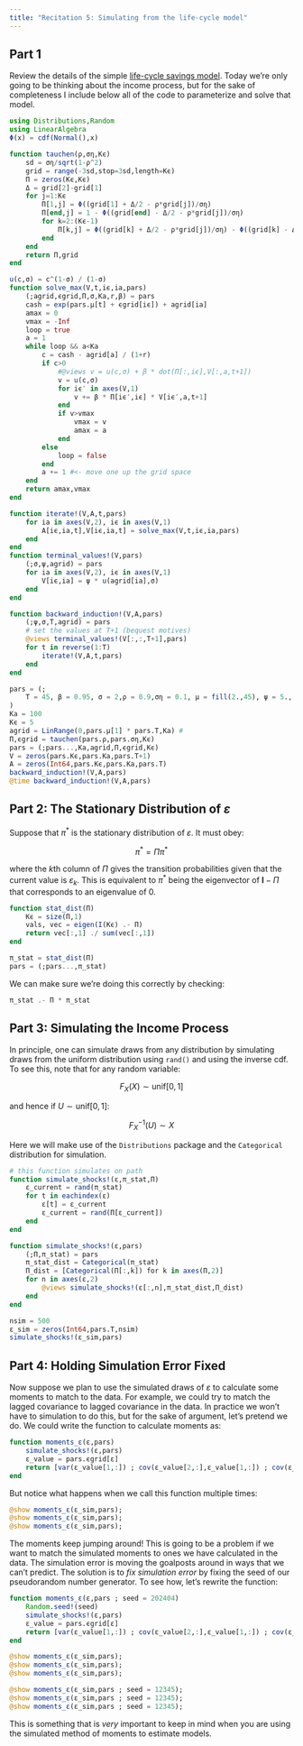 ```yaml
---
title: "Recitation 5: Simulating from the life-cycle model"
---
```


## Part 1

Review the details of the simple [life-cycle savings model](/models/savings.ipynb). Today we're only going to be thinking about the income process, but for the sake of completeness I include below all of the code to parameterize and solve that model. 

```julia
using Distributions,Random
using LinearAlgebra
Φ(x) = cdf(Normal(),x)

function tauchen(ρ,ση,Kϵ)
    sd = ση/sqrt(1-ρ^2)
    grid = range(-3sd,stop=3sd,length=Kϵ)
    Π = zeros(Kϵ,Kϵ)
    Δ = grid[2]-grid[1]
    for j=1:Kϵ
        Π[1,j] = Φ((grid[1] + Δ/2 - ρ*grid[j])/ση)
        Π[end,j] = 1 - Φ((grid[end] - Δ/2 - ρ*grid[j])/ση)
        for k=2:(Kϵ-1)
            Π[k,j] = Φ((grid[k] + Δ/2 - ρ*grid[j])/ση) - Φ((grid[k] - Δ/2 - ρ*grid[j])/ση)
        end
    end
    return Π,grid
end

u(c,σ) = c^(1-σ) / (1-σ)
function solve_max(V,t,iϵ,ia,pars)
    (;agrid,ϵgrid,Π,σ,Ka,r,β) = pars
    cash = exp(pars.μ[t] + ϵgrid[iϵ]) + agrid[ia]
    amax = 0
    vmax = -Inf
    loop = true
    a = 1
    while loop && a<Ka
        c = cash - agrid[a] / (1+r)
        if c>0
            #@views v = u(c,σ) + β * dot(Π[:,iϵ],V[:,a,t+1])
            v = u(c,σ)
            for iϵ′ in axes(V,1)
                v += β * Π[iϵ′,iϵ] * V[iϵ′,a,t+1]
            end
            if v>vmax
                vmax = v
                amax = a
            end
        else
            loop = false
        end
        a += 1 #<- move one up the grid space
    end
    return amax,vmax
end

function iterate!(V,A,t,pars)
    for ia in axes(V,2), iϵ in axes(V,1)
        A[iϵ,ia,t],V[iϵ,ia,t] = solve_max(V,t,iϵ,ia,pars)
    end
end
function terminal_values!(V,pars)
    (;σ,ψ,agrid) = pars
    for ia in axes(V,2), iϵ in axes(V,1)
        V[iϵ,ia] = ψ * u(agrid[ia],σ)
    end
end

function backward_induction!(V,A,pars)
    (;ψ,σ,T,agrid) = pars
    # set the values at T+1 (bequest motives)
    @views terminal_values!(V[:,:,T+1],pars)
    for t in reverse(1:T)
        iterate!(V,A,t,pars)
    end
end

pars = (;
    T = 45, β = 0.95, σ = 2,ρ = 0.9,ση = 0.1, μ = fill(2.,45), ψ = 5., r = 0.05
)
Ka = 100
Kϵ = 5
agrid = LinRange(0,pars.μ[1] * pars.T,Ka) #
Π,ϵgrid = tauchen(pars.ρ,pars.ση,Kϵ)
pars = (;pars...,Ka,agrid,Π,ϵgrid,Kϵ)
V = zeros(pars.Kϵ,pars.Ka,pars.T+1)
A = zeros(Int64,pars.Kϵ,pars.Ka,pars.T)
backward_induction!(V,A,pars)
@time backward_induction!(V,A,pars)


```

## Part 2: The Stationary Distribution of $\varepsilon$

Suppose that $\pi^*$ is the stationary distribution of $\varepsilon$. It must obey:

$$ \pi^* = \Pi \pi^*  $$

where the $k$th column of $\Pi$ gives the transition probabilities given that the current value is $\varepsilon_{k}$. This is equivalent to $\pi^*$ being the eigenvector of $\mathbf{I} - \Pi$ that corresponds to an eigenvalue of 0.

```julia
function stat_dist(Π)
    Kϵ = size(Π,1)
    vals, vec = eigen(I(Kϵ) .- Π)
    return vec[:,1] ./ sum(vec[:,1])
end

π_stat = stat_dist(Π)
pars = (;pars...,π_stat)

```

We can make sure we're doing this correctly by checking:

```julia
π_stat .- Π * π_stat
```

## Part 3: Simulating the Income Process

In principle, one can simulate draws from any distribution by simulating draws from the uniform distribution using `rand()` and using the inverse cdf. To see this, note that for any random variable:

$$ F_{X}(X) \sim \text{unif}[0,1] $$

and hence if $U\sim\text{unif}[0,1]$:

$$ F_{X}^{-1}(U) \sim X $$

Here we will make use of the `Distributions` package and the `Categorical` distribution for simulation.

```julia
# this function simulates on path
function simulate_shocks!(ε,π_stat,Π)
    ε_current = rand(π_stat)
    for t in eachindex(ε)
        ε[t] = ε_current
        ε_current = rand(Π[ε_current])
    end
end

function simulate_shocks!(ε,pars)
    (;Π,π_stat) = pars
    π_stat_dist = Categorical(π_stat)
    Π_dist = [Categorical(Π[:,k]) for k in axes(Π,2)]
    for n in axes(ε,2)
        @views simulate_shocks!(ε[:,n],π_stat_dist,Π_dist)
    end
end

nsim = 500
ε_sim = zeros(Int64,pars.T,nsim)
simulate_shocks!(ε_sim,pars)

```


## Part 4: Holding Simulation Error Fixed

Now suppose we plan to use the simulated draws of $\varepsilon$ to calculate some moments to match to the data. For example, we could try to match the lagged covariance to lagged covariance in the data. In practice we won't have to simulation to do this, but for the sake of argument, let's pretend we do. We could write the function to calculate moments as:

```julia
function moments_ε(ε,pars)
    simulate_shocks!(ε,pars)
    ε_value = pars.ϵgrid[ε]
    return [var(ε_value[1,:]) ; cov(ε_value[2,:],ε_value[1,:]) ; cov(ε_value[3,:],ε_value[1,:])]
end

```

But notice what happens when we call this function multiple times:

```julia
@show moments_ε(ε_sim,pars);
@show moments_ε(ε_sim,pars);
@show moments_ε(ε_sim,pars);

```

The moments keep jumping around! This is going to be a problem if we want to match the simulated moments to ones we have calculated in the data. The simulation error is moving the goalposts around in ways that we can't predict. The solution is to *fix simulation error* by fixing the seed of our pseudorandom number generator. To see how, let's rewrite the function:

```julia

function moments_ε(ε,pars ; seed = 202404)
    Random.seed!(seed)
    simulate_shocks!(ε,pars)
    ε_value = pars.ϵgrid[ε]
    return [var(ε_value[1,:]) ; cov(ε_value[2,:],ε_value[1,:]) ; cov(ε_value[3,:],ε_value[1,:])]
end

@show moments_ε(ε_sim,pars);
@show moments_ε(ε_sim,pars);
@show moments_ε(ε_sim,pars);

@show moments_ε(ε_sim,pars ; seed = 12345);
@show moments_ε(ε_sim,pars ; seed = 12345);
@show moments_ε(ε_sim,pars ; seed = 12345);


```

This is something that is *very* important to keep in mind when you are using the simulated method of moments to estimate models.